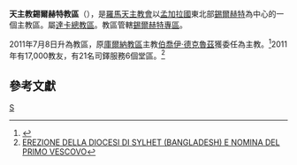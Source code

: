 {{Infobox Roman Catholic diocese
|Roman Catholic Diocese of = 天主教錫爾赫特教區
|Latin name of diocese = Dioecesis Sylhetensis
|image =
|caption = 
|location = [[孟加拉國|孟加拉國]]
|territory = [[錫爾赫特專區|錫爾赫特專區]]
|population = 
|rite = [[罗马礼|罗马礼]]
|patron = 
|province = 
|established = 2011年
|cathedral = 
|co-cathedral =
|leadership = 主教
|website = 
|pope = 
|patriarch= 
|metropolitan =  
|ordinary = [[伯喬伊·德克魯茲|伯喬伊·德克魯茲]] 
|coadjutor archbishop =
|coadjutor bishop =
|auxiliary = 
|emeritus =
}}

'''天主教錫爾赫特教區'''（{{lang-la|Dioecesis Sylhetensis}}），是[[羅馬天主教會|羅馬天主教會]]以[[孟加拉國|孟加拉國]]東北部[[錫爾赫特|錫爾赫特]]為中心的一個主教區。屬[[天主教達卡總教區|達卡總教區]]。教區管轄[[錫爾赫特專區|錫爾赫特專區]]。

2011年7月8日升為教區，原[[天主教庫爾納教區|庫爾納教區]]主教[[伯喬伊·德克魯茲|伯喬伊·德克魯茲]]獲委任為主教。<ref name="dio">{{cite journal
|journal=[[宗座公報|宗座公報]]
|publisher=梵蒂岡出版社
|date=2011年
|volume=103
|title=Missionali Ecclesiae
|page=512
|url=http://www.vatican.va/archive/aas/documents/2011/agosto%202011.pdf
|access-date=2012-03-18
|archive-date=2020-10-28
|archive-url=https://web.archive.org/web/20201028042635/http://www.vatican.va/archive/aas/documents/2011/agosto%202011.pdf
|dead-url=no
}}</ref>2011年有17,000教友，有21名司鐸服務6個堂區。<ref>[http://press.catholica.va/news_services/bulletin/news/27809.php?index=27809&lang=it#EREZIONE%20DELLA%20DIOCESI%20DI%20SYLHET%20%28BANGLADESH%29%20E%20NOMINA%20DEL%20PRIMO%20VESCOVO EREZIONE DELLA DIOCESI DI SYLHET (BANGLADESH) E NOMINA DEL PRIMO VESCOVO]{{dead link|date=2017年12月 |bot=InternetArchiveBot |fix-attempted=yes }}</ref>

==參考文獻==
{{reflist}}
[[Category:孟加拉國天主教教區|S]]
{{天主教孟加拉教區}}